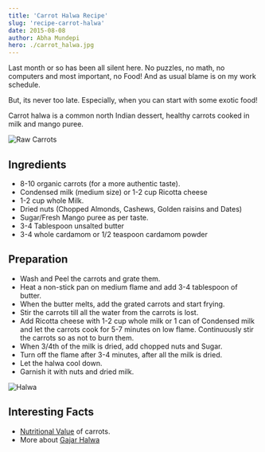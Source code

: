 ```yaml
---
title: 'Carrot Halwa Recipe'
slug: 'recipe-carrot-halwa'
date: 2015-08-08
author: Abha Mundepi
hero: ./carrot_halwa.jpg
---
```


Last month or so has been all silent here. No puzzles, no math, no
computers and most important, no Food! And as usual blame is on my work
schedule.

But, its never too late. Especially, when you can start with some
exotic food!

Carrot halwa is a common north Indian dessert, healthy carrots cooked
in milk and mango puree.

<div className='Image__Small'>
  <img
    src='https://res.cloudinary.com/sadanandsingh/image/upload/v1545501875/project/organic-carrot.jpg'
    alt='Raw Carrots'
  />
</div>

## Ingredients

- 8-10 organic carrots (for a more authentic taste).
- Condensed milk (medium size) or 1-2 cup Ricotta cheese
- 1-2 cup whole Milk.
- Dried nuts (Chopped Almonds, Cashews, Golden raisins and Dates)
- Sugar/Fresh Mango puree as per taste.
- 3-4 Tablespoon unsalted butter
- 3-4 whole cardamom or 1/2 teaspoon cardamom powder

## Preparation

- Wash and Peel the carrots and grate them.
- Heat a non-stick pan on medium flame and add 3-4 tablespoon of
  butter.
- When the butter melts, add the grated carrots and start frying.
- Stir the carrots till all the water from the carrots is lost.
- Add Ricotta cheese with 1-2 cup whole milk or 1 can of Condensed
  milk and let the carrots cook for 5-7 minutes on low flame.
  Continuously stir the carrots so as not to burn them.
- When 3/4th of the milk is dried, add chopped nuts and Sugar.
- Turn off the flame after 3-4 minutes, after all the milk is dried.
- Let the halwa cool down.
- Garnish it with nuts and dried milk.

<div className='Image__Small'>
  <img
    src='https://res.cloudinary.com/sadanandsingh/image/upload/v1545501946/project/carrot-halwa.jpg'
    alt='Halwa'
  />
</div>

## Interesting Facts

- [Nutritional Value](https://www.nutrition-and-you.com/carrots.html)
  of carrots.
- More about [Gajar Halwa](https://en.wikipedia.org/wiki/Gajar_Ka_Halwa)
